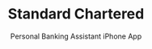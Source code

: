 ---
cover: './suncorp-bank.png'
title: 'Standard Chartered'
subtitle: 'Personal Banking Assistant iPhone App'
description: 'Worked with project’s UX lead to establish UI designs for the bank’s innovative speech-to-text based banking assistant.'
background: '#1A9ED9'
areas:
  - iOS
---